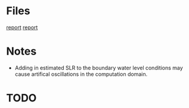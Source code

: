 = Files =
[[file:~/Documents/Meetings/Research Group/2017-06-02/report_20170602.otp|report]]
[[file:~/Documents/Meetings/Research Group/2017-06-02/report_20170602.pdf|report]]

= Notes =
* Adding in estimated SLR to the boundary water level conditions may cause artifical oscillations in the computation domain. 

= TODO =
